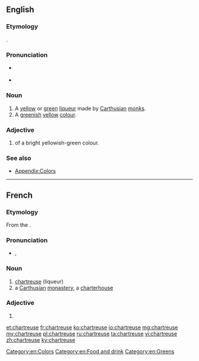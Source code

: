 ==English==

===Etymology===
{{borrowing|fr}}.

===Pronunciation===
* {{a|UK}} {{IPA|[ʃɑːˈtɹɜːz]}}
: {{rhymes|ɜː(r)z}}
* {{a|US}} {{IPA|[ʃɑɹˈtɹuːz]|[ʃɑɹˈtɹuːs]}}
: {{audio|en-us-chartreuse.ogg|Audio (US)}}
: {{rhymes|uːz|uːs}}

===Noun===
{{en-noun}}

# A [[yellow]] or [[green]] [[liqueur]] made by [[Carthusian]] [[monk]]s.
# A [[green]]ish [[yellow]] [[colour]].
#: {{color panel|green chartreuse|7FFF00}}
#: {{color panel|yellow chartreuse|DFFF00}}

===Adjective===
{{en-adj|-}}

# of a bright yellowish-green colour.

===See also===
* [[Appendix:Colors]]

[[Category:en:Colors]]
[[Category:en:Food and drink]]
[[Category:en:Greens]]

----

==French==

===Etymology===
From the {{term|Chartreux||Carthusian monks|lang=fr}}.

===Pronunciation===
* {{IPA|/ʃaʁ.tʁøz/|lang=fr}}, {{X-SAMPA|/SaR.tR2z/}}

===Noun===
{{fr-noun|f}}

# [[#English|chartreuse]] (liqueur)
# a [[Carthusian]] [[monastery]], a [[charterhouse]]

===Adjective===
{{fr-adj-form}}

# {{feminine of|chartreux|lang=fr}}

[[et:chartreuse]]
[[fr:chartreuse]]
[[ko:chartreuse]]
[[io:chartreuse]]
[[mg:chartreuse]]
[[my:chartreuse]]
[[pl:chartreuse]]
[[ru:chartreuse]]
[[ta:chartreuse]]
[[vi:chartreuse]]
[[zh:chartreuse]]
[[ky:chartreuse]]